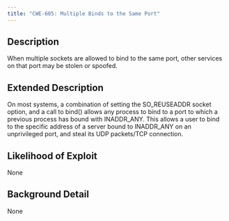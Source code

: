 ```yaml
---
title: "CWE-605: Multiple Binds to the Same Port"
---
```


## Description
When multiple sockets are allowed to bind to the same port, other services on that port may be stolen or spoofed.

## Extended Description
On most systems, a combination of setting the SO_REUSEADDR socket option, and a call to bind() allows any process to bind to a port to which a previous process has bound with INADDR_ANY. This allows a user to bind to the specific address of a server bound to INADDR_ANY on an unprivileged port, and steal its UDP packets/TCP connection.

## Likelihood of Exploit
None

## Background Detail
None
        